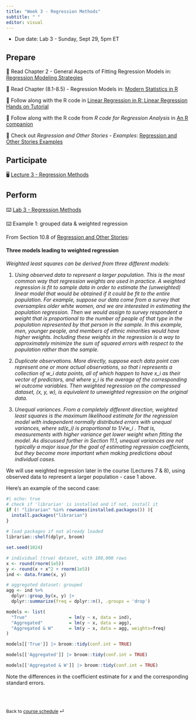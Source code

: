 ```yaml
---
title: "Week 3 - Regression Methods"
subtitle: " "
editor: visual
---
```


::: callout-important
-   Due date: Lab 3  - Sunday, Sept 29, 5pm ET
:::

## Prepare

📖 Read Chapter 2 - General Aspects of Fitting Regression Models in: [Regression Modeling Strategies](https://warin.ca/ressources/books/2015_Book_RegressionModelingStrategies.pdf)

📖 Read Chapter (8.1-8.5) - Regression Models in: [Modern Statistics in R](https://modernstatisticswithr.com/regression.html)

📖 Follow along with the R code in [Linear Regression in R: Linear Regression Hands on Tutorial](https://libguides.princeton.edu/R-linear_regression)

📖 Follow along with the R code from *R code for Regression Analysis* in [An R companion](https://www.csub.edu/~emontoya2/rcomp/reg.html)

📖 Check out *Regression and Other Stories - Examples*: [Regression and Other Stories Examples](https://avehtari.github.io/ROS-Examples/examples.html)

## Participate

🖥️ [Lecture 3 - Regression Methods](/slides/BSMM_8740_lec_03.html)

## Perform

⌨️ [Lab 3 - Regression Methods](/labs/BSMM_8740_lab_3.html "Lab instructions")

⌨️ Example 1: grouped data & weighted regression

From Section 10.8 of [Regression and Other Stories](https://users.aalto.fi/~ave/ROS.pdf):

#### Three models leading to weighted regression

*Weighted least squares can be derived from three different models:*

1.  *Using observed data to represent a larger population. This is the most common way that regression weights are used in practice. A weighted regression is fit to sample data in order to estimate the (unweighted) linear model that would be obtained if it could be fit to the entire population. For example, suppose our data come from a survey that oversamples older white women, and we are interested in estimating the population regression. Then we would assign to survey respondent a weight that is proportional to the number of people of that type in the population represented by that person in the sample. In this example, men, younger people, and members of ethnic minorities would have higher weights. Including these weights in the regression is a way to approximately minimize the sum of squared errors with respect to the population rather than the sample.*

2.  *Duplicate observations. More directly, suppose each data point can represent one or more actual observations, so that i represents a collection of w_i data points, all of which happen to have x_i as their vector of predictors, and where y_i is the average of the corresponding wi outcome variables. Then weighted regression on the compressed dataset, (x, y, w), is equivalent to unweighted regression on the original data.*

3.  *Unequal variances. From a completely different direction, weighted least squares is the maximum likelihood estimate for the regression model with independent normally distributed errors with unequal variances, where sd(ε_i) is proportional to 1/√w_i . That is, measurements with higher variance get lower weight when fitting the model. As discussed further in Section 11.1, unequal variances are not typically a major issue for the goal of estimating regression coefficients, but they become more important when making predictions about individual cases.*

We will use weighted regression later in the course (Lectures 7 & 8), using observed data to represent a larger population - case 1 above.

Here's an example of the second case:

```r
#| echo: true
# check if 'librarian' is installed and if not, install it
if (! "librarian" %in% rownames(installed.packages()) ){
  install.packages("librarian")
}
  
# load packages if not already loaded
librarian::shelf(dplyr, broom)

set.seed(1024)

# individual (true) dataset, with 100,000 rows
x <- round(rnorm(1e5))
y <- round(x + x^2 + rnorm(1e5))
ind <- data.frame(x, y)

# aggregated dataset: grouped
agg <- ind %>%
  dplyr::group_by(x, y) |> 
  dplyr::summarize(freq = dplyr::n(), .groups = 'drop') 

models <- list( 
  "True"                = lm(y ~ x, data = ind),
  "Aggregated"          = lm(y ~ x, data = agg),
  "Aggregated & W"      = lm(y ~ x, data = agg, weights=freq)
)

models[['True']] |> broom::tidy(conf.int = TRUE)

models[['Aggregated']] |> broom::tidy(conf.int = TRUE)

models[['Aggregated & W']] |> broom::tidy(conf.int = TRUE)

```

Note the differences in the coefficient estimate for $x$ and the corresponding standard errors.

<br><br>

::: {style="font-size: 0.875em;"}
Back to [course schedule](/ "Course schedule") ⏎
:::
